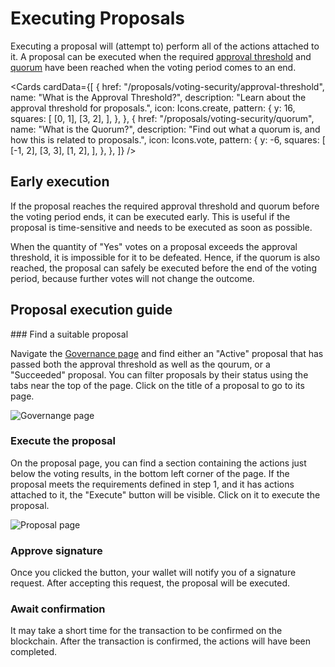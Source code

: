 
# Executing Proposals

Executing a proposal will (attempt to) perform all of the actions attached to it. A proposal can be executed when the required [approval threshold](/proposals/voting-security/approval-threshold) and [quorum](/proposals/voting-security/quorum) have been reached when the voting period comes to an end.

<Cards
  cardData={[
    {
      href: "/proposals/voting-security/approval-threshold",
      name: "What is the Approval Threshold?",
      description: "Learn about the approval threshold for proposals.",
      icon: Icons.create,
      pattern: {
        y: 16,
        squares: [
          [0, 1],
          [3, 2],
        ],
      },
    },
    {
      href: "/proposals/voting-security/quorum",
      name: "What is the Quorum?",
      description:
        "Find out what a quorum is, and how this is related to proposals.",
      icon: Icons.vote,
      pattern: {
        y: -6,
        squares: [
          [-1, 2],
          [3, 3],
          [1, 2],
        ],
      },
    },
  ]}
/>

## Early execution

If the proposal reaches the required approval threshold and quorum before the voting period ends, it can be executed early. This is useful if the proposal is time-sensitive and needs to be executed as soon as possible.

<Callout type="info" emoji="ⓘ">
  When the quantity of "Yes" votes on a proposal exceeds the approval threshold,
  it is impossible for it to be defeated. Hence, if the quorum is also reached,
  the proposal can safely be executed before the end of the voting period,
  because further votes will not change the outcome.
</Callout>

## Proposal execution guide

<Steps>
### Find a suitable proposal

Navigate the [Governance page](https://dao.secureseco.org/governance) and find either an "Active" proposal that has passed both the approval threshold as well as the qourum, or a "Succeeded" proposal. You can filter proposals by their status using the tabs near the top of the page. Click on the title of a proposal to go to its page.

![Governange page](/img/governance-page.png)

### Execute the proposal

On the proposal page, you can find a section containing the actions just below the voting results, in the bottom left corner of the page. If the proposal meets the requirements defined in step 1, and it has actions attached to it, the "Execute" button will be visible. Click on it to execute the proposal.

![Proposal page](/img/proposal-page-executable.png)

### Approve signature

Once you clicked the button, your wallet will notify you of a signature request. After accepting this request, the proposal will be executed.

### Await confirmation

It may take a short time for the transaction to be confirmed on the blockchain. After the transaction is confirmed, the actions will have been completed.

</Steps>
